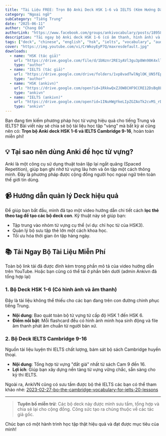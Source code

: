 ```yaml
---
title: "Tài Liệu FREE: Trọn Bộ Anki Deck HSK 1-6 và IELTS (Kèm Hướng Dẫn)"
category: "Ngoại ngữ"
subCategory: "Tiếng Trung"
date: "2025-06-11"
author: "Chang Đỗ"
authorLink: "https://www.facebook.com/groups/ankivocabulary/posts/1895853987840916/"
description: "Tải ngay bộ Anki deck HSK 1-6 (có âm thanh, hình ảnh) và deck từ vựng IELTS Cambridge 9-16. Bài viết kèm video hướng dẫn chi tiết cách dùng Anki hiệu quả."
tags: ["deck", "chinese", "english", "hsk", "ielts", "vocabulary", "audio", "images"]
cover: "https://img.youtube.com/vi/CrWkoyEyP7Q/maxresdefault.jpg"
downloads:
  - name: "HSK (tác giả)"
    url: "https://drive.google.com/file/d/1bNznr2RE1yAVl3gu3p8Wn98K4xll1oVV/view"
    type: "author"
  - name: "IELTS (tác giả)"
    url: "https://drive.google.com/drive/folders/1vp8vadTwlNglOK_UN5fEpjHHN4yIWsmJ"
    type: "author"
  - name: "HSK (ankivn)"
    url: "https://drive.google.com/open?id=1RkkwQxZJOW8CHF9CCRE12DsBq8LV2Ixr&usp=drive_fs"
    type: "ankivn"
  - name: "IELTS (ankivn)"
    url: "https://drive.google.com/open?id=1INuHWgYkeLIpZGZAoTk2cvMS_rDLw9Or&usp=drive_fs"
    type: "ankivn"
---
```


Bạn đang tìm kiếm phương pháp học từ vựng hiệu quả cho tiếng Trung và IELTS? Bài viết này sẽ chia sẻ bộ tài liệu học tập "vàng" mà bất kỳ ai cũng nên có: **Trọn bộ Anki deck HSK 1-6 và IELTS Cambridge 9-16**, hoàn toàn miễn phí!


<YouTubeEmbed videoId="CrWkoyEyP7Q" />

## 💡 Tại sao nên dùng Anki để học từ vựng?

Anki là một công cụ sử dụng thuật toán lặp lại ngắt quãng (Spaced Repetition), giúp bạn ghi nhớ từ vựng lâu hơn và ôn tập một cách thông minh. Đây là phương pháp được cộng đồng người học ngoại ngữ trên toàn thế giới tin dùng.

## 📹 Hướng dẫn quản lý Deck hiệu quả

Để giúp bạn bắt đầu, mình đã tạo một video hướng dẫn chi tiết cách **lọc thẻ theo tag để tạo các bộ deck con**. Kỹ thuật này sẽ giúp bạn:

* Tập trung vào nhóm từ vựng cụ thể (ví dụ: chỉ học từ của HSK3).
* Quản lý bộ sưu tập thẻ lớn một cách khoa học.
* Tối ưu hóa thời gian ôn tập hàng ngày.

## 📚 Tải Ngay Bộ Tài Liệu Miễn Phí

Toàn bộ link tải đã được đính kèm trong phần mô tả của video hướng dẫn trên YouTube.
Hoặc bạn cũng có thể tải ở phần bên dưới (admin Ankivn đã tổng hợp lại)

### 1. Bộ Deck HSK 1-6 (Có hình ảnh và âm thanh)

Đây là tài liệu không thể thiếu cho các bạn đang trên con đường chinh phục tiếng Trung.

* **Nội dung**: Bao quát toàn bộ từ vựng từ cấp độ HSK 1 đến HSK 6.
* **Điểm nổi bật**: Mỗi flashcard đều có hình ảnh minh họa sinh động và file âm thanh phát âm chuẩn từ người bản xứ.

### 2. Bộ Deck IELTS Cambridge 9-16

Nguồn tài liệu luyện thi IELTS chất lượng, bám sát bộ sách Cambridge huyền thoại.

* **Nội dung**: Tổng hợp từ vựng "đắt giá" nhất từ sách Cam 9 đến 16.
* **Lợi ích**: Giúp bạn xây dựng nền tảng từ vựng vững chắc, sẵn sàng cho kỳ thi IELTS.

Ngoài ra, AnkiVN cũng có sưu tầm được bộ thẻ IELTS các bạn có thể tham khảo nhé: [2023-02-27-bo-the-cambridge-vocabulary-for-ielts-20-lessons](blog/english/2023-02-27-bo-the-cambridge-vocabulary-for-ielts-20-lessons.md)

---

> **Tuyên bố miễn trừ**: Các bộ deck này được mình sưu tầm, tổng hợp và chia sẻ lại cho cộng đồng. Công sức tạo ra chúng thuộc về các tác giả gốc.

Chúc bạn có một hành trình học tập thật hiệu quả và đạt được mục tiêu của mình!